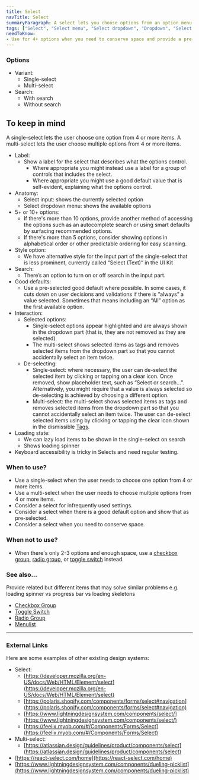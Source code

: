 ```yaml
---
title: Select
navTitle: Select
summaryParagraph: A select lets you choose options from an option menu. A single-select lets you choose one option while a multi-select lets you choose multiple options.
tags: ["Select", "Select menu", "Select dropdown", "Dropdown", "Select input"]
needToKnow:
- Use for 4+ options when you need to conserve space and provide a pre-selected good default. There are single- and multi-select variants.
---
```


### Options

*   Variant:
    *   Single-select
    *   Multi-select
*   Search:
    *   With search
    *   Without search

## To keep in mind

A single-select lets the user choose one option from 4 or more items. A multi-select lets the user choose multiple options from 4 or more items.

*   Label:
    *   Show a label for the select that describes what the options control.
        *   Where appropriate you might instead use a label for a group of controls that includes the select.
        *   Where appropriate you might use a good default value that is self-evident, explaining what the options control.
*   Anatomy:
    *   Select input: shows the currently selected option
    *   Select dropdown menu: shows the available options
*   5+ or 10+ options:
    *   If there's more than 10 options, provide another method of accessing the options such as an autocomplete search or using smart defaults by surfacing recommended options.
    *   If there's more than 5 options, consider showing options in alphabetical order or other predictable ordering for easy scanning.
*   Style option:
    *   We have alternative style for the input part of the single-select that is less prominent, currently called “Select (Text)” in the UI Kit
*   Search:
    *   There’s an option to turn on or off search in the input part.
*   Good defaults:
    *   Use a pre-selected good default where possible. In some cases, it cuts down on user decisions and validations if there is “always” a value selected. Sometimes that means including an “All” option as the first available option.
*   Interaction:
    *   Selected options:
        *   Single-select options appear highlighted and are always shown in the dropdown part (that is, they are not removed as they are selected).
        *   The multi-select shows selected items as tags and removes selected items from the dropdown part so that you cannot accidentally select an item twice.
    *   De-selecting:
        *   Single-select: where necessary, the user can de-select the selected item by clicking or tapping on a clear icon. Once removed, show placeholder text, such as “Select or search…”. Alternatively, you might require that a value is always selected so de-selecting is achieved by choosing a different option.
        *   Multi-select: the multi-select shows selected items as tags and removes selected items from the dropdown part so that you cannot accidentally select an item twice. The user can de-select selected items using by clicking or tapping the clear icon shown in the dismissible [Tags](https://drive.google.com/a/cultureamp.com/open?id=1k0l1XoRvI00ofdAcYYyugYKyFdeJz-9fUdWlVcOwR4o).
*   Loading state:
    *   We can lazy load items to be shown in the single-select on search
    *   Shows loading spinner
*   Keyboard accessibility is tricky in Selects and need regular testing.

### When to use?

*   Use a single-select when the user needs to choose one option from 4 or more items.
*   Use a multi-select when the user needs to choose multiple options from 4 or more items.
*   Consider a select for infrequently used settings.
*   Consider a select when there is a good default option and show that as pre-selected.
*   Consider a select when you need to conserve space.

### When not to use?

*   When there's only 2-3 options and enough space, use a [checkbox group](https://drive.google.com/a/cultureamp.com/open?id=1cFJCkMegiTbY-ToMicfwZIltVAIetRl4JVpH3JXCh3E), [radio group](https://drive.google.com/a/cultureamp.com/open?id=1Kp6SzXex7h7vB6Rx2C3mgEpA6m8043aTSGoQsRYGyaM), or [toggle switch](https://drive.google.com/a/cultureamp.com/open?id=1UZ59BbBuIk2JQl9cflUK8lCctqITfWummOEe26E3yyI) instead.

### See also…

Provide related but different items that may solve similar problems e.g. loading spinner vs progress bar vs loading skeletons

*   [Checkbox Group](https://docs.google.com/document/d/1cFJCkMegiTbY-ToMicfwZIltVAIetRl4JVpH3JXCh3E/edit#)
*   [Toggle Switch](https://docs.google.com/document/d/1UZ59BbBuIk2JQl9cflUK8lCctqITfWummOEe26E3yyI/edit)
*   [Radio Group](https://docs.google.com/document/d/1Kp6SzXex7h7vB6Rx2C3mgEpA6m8043aTSGoQsRYGyaM/edit#)
*   [Menulist](http://www.cultureamp.design/components/menulist)

---

### External Links

Here are some examples of other existing design systems:

- Select:
    - [https://developer.mozilla.org/en-US/docs/Web/HTML/Element/select](https://developer.mozilla.org/en-US/docs/Web/HTML/Element/select)
    - [https://polaris.shopify.com/components/forms/select#navigation](https://polaris.shopify.com/components/forms/select#navigation)
    - [https://www.lightningdesignsystem.com/components/select/](https://www.lightningdesignsystem.com/components/select/)
    - [https://feelix.myob.com/#/Components/Forms/Select](https://feelix.myob.com/#/Components/Forms/Select)
- Multi-select:
    - [https://atlassian.design/guidelines/product/components/select](https://atlassian.design/guidelines/product/components/select)
- [https://react-select.com/home](https://react-select.com/home)
- [https://www.lightningdesignsystem.com/components/dueling-picklist](https://www.lightningdesignsystem.com/components/dueling-picklist)
